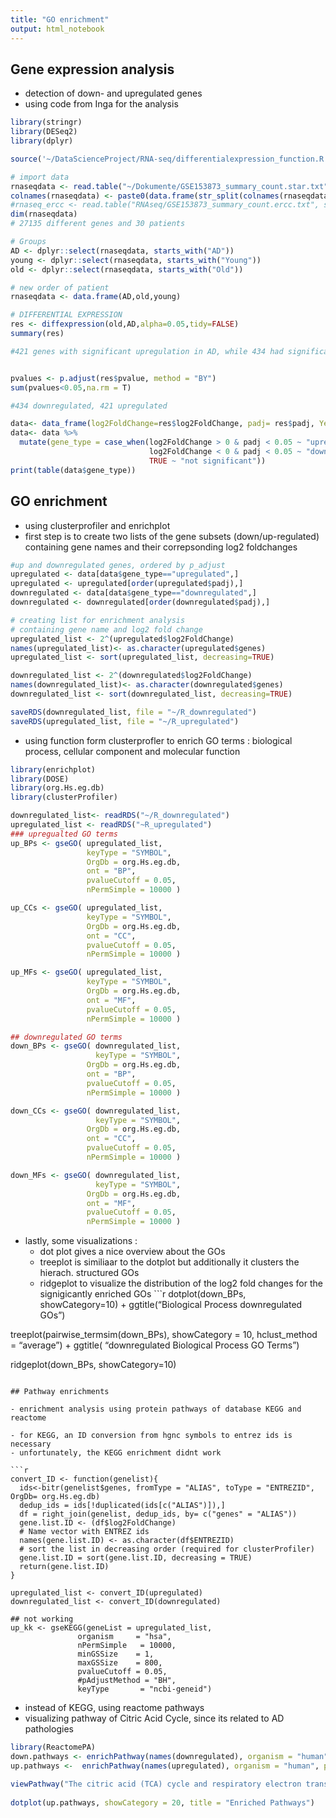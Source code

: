 ```yaml
---
title: "GO enrichment"
output: html_notebook
---
```

## Gene expression analysis

- detection of down- and upregulated genes
- using code from Inga for the analysis

```r
library(stringr)
library(DESeq2)
library(dplyr)

source('~/DataScienceProject/RNA-seq/differentialexpression_function.R')
```

```r
# import data
rnaseqdata <- read.table("~/Dokumente/GSE153873_summary_count.star.txt", sep = "\t",header = TRUE,row.names = 1)
colnames(rnaseqdata) <- paste0(data.frame(str_split(colnames(rnaseqdata),'[.]'))[3,],data.frame(str_split(colnames(rnaseqdata),'[.]'))[1,])
#rnaseq_ercc <- read.table("RNAseq/GSE153873_summary_count.ercc.txt", sep = "\t")
dim(rnaseqdata)
# 27135 different genes and 30 patients

# Groups
AD <- dplyr::select(rnaseqdata, starts_with("AD"))
young <- dplyr::select(rnaseqdata, starts_with("Young"))
old <- dplyr::select(rnaseqdata, starts_with("Old"))

# new order of patient
rnaseqdata <- data.frame(AD,old,young)

# DIFFERENTIAL EXPRESSION
res <- diffexpression(old,AD,alpha=0.05,tidy=FALSE)
summary(res)

#421 genes with significant upregulation in AD, while 434 had significant downregulation -> 855 significant up/downregulated


pvalues <- p.adjust(res$pvalue, method = "BY")
sum(pvalues<0.05,na.rm = T)

#434 downregulated, 421 upregulated

data<- data_frame(log2FoldChange=res$log2FoldChange, padj= res$padj, Yekutielipval=pvalues,pval=res$pvalue, genes=rownames(res))
data<- data %>%
  mutate(gene_type = case_when(log2FoldChange > 0 & padj < 0.05 ~ "upregulated",
                               log2FoldChange < 0 & padj < 0.05 ~ "downregulated",
                               TRUE ~ "not significant"))   
print(table(data$gene_type))

```

## GO enrichment

- using clusterprofiler and enrichplot 
- first step is to create two lists of the gene subsets (down/up-regulated) containing gene names and their correpsonding log2 foldchanges 


```r
#up and downregulated genes, ordered by p_adjust
upregulated <- data[data$gene_type=="upregulated",]
upregulated <- upregulated[order(upregulated$padj),]
downregulated <- data[data$gene_type=="downregulated",]
downregulated <- downregulated[order(downregulated$padj),]

# creating list for enrichment analysis
# containing gene name and log2 fold change 
upregulated_list <- 2^(upregulated$log2FoldChange) 
names(upregulated_list)<- as.character(upregulated$genes)
upregulated_list <- sort(upregulated_list, decreasing=TRUE)

downregulated_list <- 2^(downregulated$log2FoldChange) 
names(downregulated_list)<- as.character(downregulated$genes)
downregulated_list <- sort(downregulated_list, decreasing=TRUE)

saveRDS(downregulated_list, file = "~/R_downregulated")
saveRDS(upregulated_list, file = "~/R_upregulated")

```

- using function form clusterprofler to enrich GO terms : biological process, cellular component and molecular function 

```r
library(enrichplot)
library(DOSE)
library(org.Hs.eg.db)
library(clusterProfiler)

downregulated_list<- readRDS("~/R_downregulated")
upregulated_list <- readRDS("~R_upregulated")
### upregualted GO terms
up_BPs <- gseGO( upregulated_list, 
                 keyType = "SYMBOL",
                 OrgDb = org.Hs.eg.db, 
                 ont = "BP",
                 pvalueCutoff = 0.05,
                 nPermSimple = 10000 )

up_CCs <- gseGO( upregulated_list,
                 keyType = "SYMBOL",
                 OrgDb = org.Hs.eg.db, 
                 ont = "CC",
                 pvalueCutoff = 0.05,
                 nPermSimple = 10000 )

up_MFs <- gseGO( upregulated_list, 
                 keyType = "SYMBOL",
                 OrgDb = org.Hs.eg.db, 
                 ont = "MF",
                 pvalueCutoff = 0.05,
                 nPermSimple = 10000 )

## downregulated GO terms
down_BPs <- gseGO( downregulated_list, 
                   keyType = "SYMBOL",
                 OrgDb = org.Hs.eg.db, 
                 ont = "BP",
                 pvalueCutoff = 0.05,
                 nPermSimple = 10000 )

down_CCs <- gseGO( downregulated_list, 
                   keyType = "SYMBOL",
                 OrgDb = org.Hs.eg.db, 
                 ont = "CC",
                 pvalueCutoff = 0.05,
                 nPermSimple = 10000 )

down_MFs <- gseGO( downregulated_list, 
                   keyType = "SYMBOL",
                 OrgDb = org.Hs.eg.db, 
                 ont = "MF",
                 pvalueCutoff = 0.05,
                 nPermSimple = 10000 )

```

- lastly, some visualizations : 
  -  dot plot gives a nice overview about the GOs
  - treeplot is similiaar to the dotplot but additionally it clusters the hierach. structured GOs 
  - ridgeplot to visualize the distribution of the log2 fold changes for the signigicantly enriched GOs
```r

dotplot(down_BPs, showCategory=10) + ggtitle("Biological Process downregulated GOs")

treeplot(pairwise_termsim(down_BPs), showCategory = 10, hclust_method = "average") + ggtitle( "downregulated Biological Process GO Terms")

ridgeplot(down_BPs, showCategory=10) 
```

## Pathway enrichments 

- enrichment analysis using protein pathways of database KEGG and reactome

- for KEGG, an ID conversion from hgnc symbols to entrez ids is necessary 
- unfortunately, the KEGG enrichment didnt work 

```r

convert_ID <- function(genelist){
  ids<-bitr(genelist$genes, fromType = "ALIAS", toType = "ENTREZID", OrgDb= org.Hs.eg.db)
  dedup_ids = ids[!duplicated(ids[c("ALIAS")]),]
  df = right_join(genelist, dedup_ids, by= c("genes" = "ALIAS"))
  gene.list.ID <- (df$log2FoldChange)
  # Name vector with ENTREZ ids
  names(gene.list.ID) <- as.character(df$ENTREZID)
  # sort the list in decreasing order (required for clusterProfiler)
  gene.list.ID = sort(gene.list.ID, decreasing = TRUE)
  return(gene.list.ID)
}

upregulated_list <- convert_ID(upregulated)
downregulated_list <- convert_ID(downregulated)

## not working 
up_kk <- gseKEGG(geneList = upregulated_list,
               organism     = "hsa",
               nPermSimple   = 10000,
               minGSSize    = 1,
               maxGSSize    = 800,
               pvalueCutoff = 0.05,
               #pAdjustMethod = "BH",
               keyType       = "ncbi-geneid")

```

- instead of KEGG, using reactome pathways 
- visualizing pathway of Citric Acid Cycle, since its related to AD pathologies
```r
library(ReactomePA)
down.pathways <- enrichPathway(names(downregulated), organism = "human", pvalueCutoff=0.05, pAdjustMethod = "BH")
up.pathways <-  enrichPathway(names(upregulated), organism = "human", pvalueCutoff=0.05, pAdjustMethod = "BH")

viewPathway("The citric acid (TCA) cycle and respiratory electron transport", foldChange = down.gene.list.ID, readable = TRUE)
               
dotplot(up.pathways, showCategory = 20, title = "Enriched Pathways")

```




